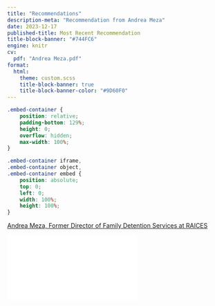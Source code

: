 ```yaml
---
title: "Recommendations"
description-meta: "Recommendation from Andrea Meza"
date: 2023-12-17
published-title: Most Recent Recommendation
title-block-banner: "#744FC6"
engine: knitr 
cv:
  pdf: "Andrea Meza.pdf"
format: 
  html: 
    theme: custom.scss
    title-block-banner: true
    title-block-banner-color: "#9D60F0"
---
```



```css
.embed-container {
    position: relative;
    padding-bottom: 129%;
    height: 0;
    overflow: hidden;
    max-width: 100%;
}

.embed-container iframe,
.embed-container object,
.embed-container embed {
    position: absolute;
    top: 0;
    left: 0;
    width: 100%;
    height: 100%;
}
```

```{=html}
<p class="text-center">
  <a class="btn btn-primary btn-lg cv-download" href="`r rmarkdown::metadata$cv$pdf`" target="_blank">
    <i class="fa-solid fa-file-arrow-down"></i>Andrea Meza, Former Director of Family Detention Services at RAICES
  </a>
</p>

<div class="embed-container">
  <iframe src="`r rmarkdown::metadata$cv$pdf`" style="border: 0.5px"></iframe>
</div>
```